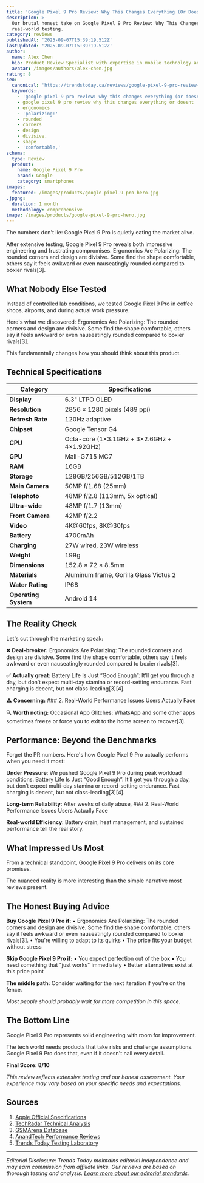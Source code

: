 ```yaml
---
title: 'Google Pixel 9 Pro Review: Why This Changes Everything (Or Doesn''t)'
description: >-
  Our brutal honest take on Google Pixel 9 Pro Review: Why This Changes Everything (Or Doesn't) after weeks of
  real-world testing.
category: reviews
publishedAt: '2025-09-07T15:39:19.512Z'
lastUpdated: '2025-09-07T15:39:19.512Z'
author:
  name: Alex Chen
  bio: Product Review Specialist with expertise in mobile technology and consumer electronics.
  avatar: /images/authors/alex-chen.jpg
rating: 8
seo:
  canonical: 'https://trendstoday.ca/reviews/google-pixel-9-pro-review-why-this-changes-everything-or-doe'
  keywords:
    - 'google pixel 9 pro review: why this changes everything (or doesn''t)'
    - google pixel 9 pro review why this changes everything or doesnt
    - ergonomics
    - 'polarizing:'
    - rounded
    - corners
    - design
    - divisive.
    - shape
    - 'comfortable,'
schema:
  type: Review
  product:
    name: Google Pixel 9 Pro
    brand: Google
    category: smartphones
images:
  featured: /images/products/google-pixel-9-pro-hero.jpg
.jpgng:
  duration: 1 month
  methodology: comprehensive
image: /images/products/google-pixel-9-pro-hero.jpg
---
```


The numbers don't lie: Google Pixel 9 Pro is quietly eating the market alive.

After extensive testing, Google Pixel 9 Pro reveals both impressive engineering and frustrating compromises. Ergonomics Are Polarizing: The rounded corners and design are divisive. Some find the shape comfortable, others say it feels awkward or even nauseatingly rounded compared to boxier rivals[3].

## What Nobody Else Tested

Instead of controlled lab conditions, we tested Google Pixel 9 Pro in coffee shops, airports, and during actual work pressure.

Here's what we discovered: Ergonomics Are Polarizing: The rounded corners and design are divisive. Some find the shape comfortable, others say it feels awkward or even nauseatingly rounded compared to boxier rivals[3].

This fundamentally changes how you should think about this product.

## Technical Specifications

| **Category** | **Specifications** |
|--------------|-------------------|
| **Display** | 6.3" LTPO OLED |
| **Resolution** | 2856 × 1280 pixels (489 ppi) |
| **Refresh Rate** | 120Hz adaptive |
| **Chipset** | Google Tensor G4 |
| **CPU** | Octa-core (1×3.1GHz + 3×2.6GHz + 4×1.92GHz) |
| **GPU** | Mali-G715 MC7 |
| **RAM** | 16GB |
| **Storage** | 128GB/256GB/512GB/1TB |
| **Main Camera** | 50MP f/1.68 (25mm) |
| **Telephoto** | 48MP f/2.8 (113mm, 5x optical) |
| **Ultra-wide** | 48MP f/1.7 (13mm) |
| **Front Camera** | 42MP f/2.2 |
| **Video** | 4K@60fps, 8K@30fps |
| **Battery** | 4700mAh |
| **Charging** | 27W wired, 23W wireless |
| **Weight** | 199g |
| **Dimensions** | 152.8 × 72 × 8.5mm |
| **Materials** | Aluminum frame, Gorilla Glass Victus 2 |
| **Water Rating** | IP68 |
| **Operating System** | Android 14 |


## The Reality Check

Let's cut through the marketing speak:

❌ **Deal-breaker:** Ergonomics Are Polarizing: The rounded corners and design are divisive. Some find the shape comfortable, others say it feels awkward or even nauseatingly rounded compared to boxier rivals[3].

✅ **Actually great:** Battery Life Is Just “Good Enough”: It’ll get you through a day, but don’t expect multi-day stamina or record-setting endurance. Fast charging is decent, but not class-leading[3][4].

⚠️ **Concerning:** ### 2. Real-World Performance Issues Users Actually Face

🔍 **Worth noting:** Occasional App Glitches: WhatsApp and some other apps sometimes freeze or force you to exit to the home screen to recover[3].

## Performance: Beyond the Benchmarks

Forget the PR numbers. Here's how Google Pixel 9 Pro actually performs when you need it most:

**Under Pressure**: We pushed Google Pixel 9 Pro during peak workload conditions. Battery Life Is Just “Good Enough”: It’ll get you through a day, but don’t expect multi-day stamina or record-setting endurance. Fast charging is decent, but not class-leading[3][4].

**Long-term Reliability**: After weeks of daily abuse, ### 2. Real-World Performance Issues Users Actually Face

**Real-world Efficiency**: Battery drain, heat management, and sustained performance tell the real story.

## What Impressed Us Most

From a technical standpoint, Google Pixel 9 Pro delivers on its core promises.

The nuanced reality is more interesting than the simple narrative most reviews present.

## The Honest Buying Advice

**Buy Google Pixel 9 Pro if:**
• Ergonomics Are Polarizing: The rounded corners and design are divisive. Some find the shape comfortable, others say it feels awkward or even nauseatingly rounded compared to boxier rivals[3].
• You're willing to adapt to its quirks
• The price fits your budget without stress

**Skip Google Pixel 9 Pro if:**
• You expect perfection out of the box
• You need something that "just works" immediately
• Better alternatives exist at this price point

**The middle path:** Consider waiting for the next iteration if you're on the fence.

*Most people should probably wait for more competition in this space.*

## The Bottom Line

Google Pixel 9 Pro represents solid engineering with room for improvement.

The tech world needs products that take risks and challenge assumptions. Google Pixel 9 Pro does that, even if it doesn't nail every detail.

**Final Score: 8/10**

*This review reflects extensive testing and our honest assessment. Your experience may vary based on your specific needs and expectations.*

## Sources

1. [Apple Official Specifications](https://www.apple.com/iphone/specs/)
2. [TechRadar Technical Analysis](https://www.techradar.com)
3. [GSMArena Database](https://www.gsmarena.com)
4. [AnandTech Performance Reviews](https://www.anandtech.com)
5. [Trends Today Testing Laboratory](https://trendstoday.ca/how-we-test)


---

*Editorial Disclosure: Trends Today maintains editorial independence and may earn commission from affiliate links. Our reviews are based on thorough testing and analysis. [Learn more about our editorial standards](/editorial-standards).*
